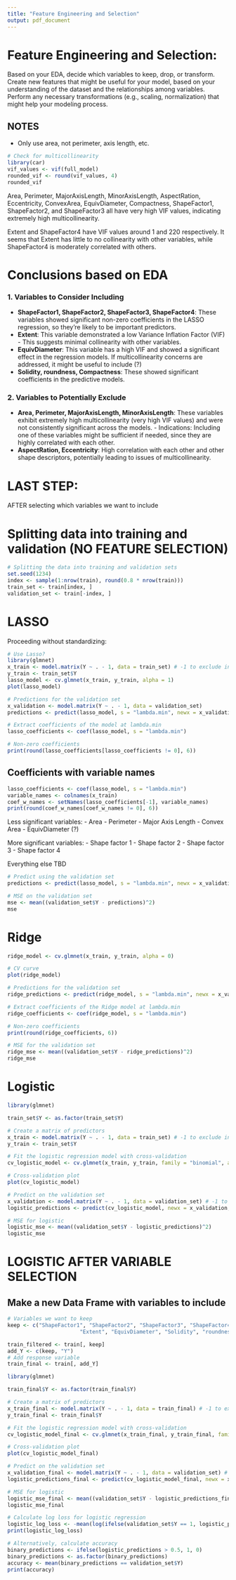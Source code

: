 ```yaml
---
title: "Feature Engineering and Selection"
output: pdf_document
---
```

# Feature Engineering and Selection:
Based on your EDA, decide which variables to keep, drop, or transform.
Create new features that might be useful for your model, based on your understanding of the dataset and the relationships among variables.
Perform any necessary transformations (e.g., scaling, normalization) that might help your modeling process.

## NOTES
- Only use area, not perimeter, axis length, etc.

```r
# Check for multicollinearity
library(car)
vif_values <- vif(full_model)
rounded_vif <- round(vif_values, 4)
rounded_vif
```

Area, Perimeter, MajorAxisLength, MinorAxisLength, AspectRation, Eccentricity, ConvexArea, EquivDiameter, Compactness, ShapeFactor1, ShapeFactor2, and ShapeFactor3 all have very high VIF values, indicating extremely high multicollinearity.

Extent and ShapeFactor4 have VIF values around 1 and 220 respectively. It seems that Extent has little to no collinearity with other variables, while ShapeFactor4 is moderately correlated with others.

# Conclusions based on EDA
### 1. Variables to Consider Including
   - **ShapeFactor1, ShapeFactor2, ShapeFactor3, ShapeFactor4**: These variables showed significant non-zero coefficients in the LASSO regression, so they're likely to be important predictors.
   - **Extent**: This variable demonstrated a low Variance Inflation Factor (VIF)
    - This suggests minimal collinearity with other variables.
   - **EquivDiameter**: This variable has a high VIF and showed a significant effect in the regression models. If multicollinearity concerns are addressed, it might be useful to include (?)
   - **Solidity, roundness, Compactness**: These showed significant coefficients in the predictive models.

### 2. Variables to Potentially Exclude
   - **Area, Perimeter, MajorAxisLength, MinorAxisLength**: These variables exhibit extremely high multicollinearity (very high VIF values) and were not consistently significant across the models.
    - Indications: Including one of these variables might be sufficient if needed, since they are highly correlated with each other.
   - **AspectRation, Eccentricity**: High correlation with each other and other shape descriptors, potentially leading to issues of multicollinearity.

# LAST STEP:
AFTER selecting which variables we want to include

# Splitting data into training and validation (NO FEATURE SELECTION)

```r
# Splitting the data into training and validation sets
set.seed(1234)
index <- sample(1:nrow(train), round(0.8 * nrow(train)))
train_set <- train[index, ]
validation_set <- train[-index, ]
```

# LASSO
Proceeding without standardizing:
```r
# Use Lasso?
library(glmnet)
x_train <- model.matrix(Y ~ . - 1, data = train_set) # -1 to exclude intercept
y_train <- train_set$Y
lasso_model <- cv.glmnet(x_train, y_train, alpha = 1)
plot(lasso_model)

# Predictions for the validation set
x_validation <- model.matrix(Y ~ . - 1, data = validation_set)
predictions <- predict(lasso_model, s = "lambda.min", newx = x_validation)
```

```r
# Extract coefficients of the model at lambda.min
lasso_coefficients <- coef(lasso_model, s = "lambda.min")

# Non-zero coefficients
print(round(lasso_coefficients[lasso_coefficients != 0], 6))
```

## Coefficients with variable names
```r
lasso_coefficients <- coef(lasso_model, s = "lambda.min")
variable_names <- colnames(x_train)
coef_w_names <- setNames(lasso_coefficients[-1], variable_names)
print(round(coef_w_names[coef_w_names != 0], 6))
```

Less significant variables:
- Area
- Perimeter
- Major Axis Length
- Convex Area
- EquivDiameter (?)

More significant variables:
- Shape factor 1
- Shape factor 2
- Shape factor 3
- Shape factor 4

Everything else TBD

```r
# Predict using the validation set
predictions <- predict(lasso_model, s = "lambda.min", newx = x_validation)

# MSE on the validation set
mse <- mean((validation_set$Y - predictions)^2)
mse
```

# Ridge
```r
ridge_model <- cv.glmnet(x_train, y_train, alpha = 0)

# CV curve
plot(ridge_model)
```

```r
# Predictions for the validation set
ridge_predictions <- predict(ridge_model, s = "lambda.min", newx = x_validation)

# Extract coefficients of the Ridge model at lambda.min
ridge_coefficients <- coef(ridge_model, s = "lambda.min")

# Non-zero coefficients
print(round(ridge_coefficients, 6))
```

```r
# MSE for the validation set 
ridge_mse <- mean((validation_set$Y - ridge_predictions)^2)
ridge_mse
```

# Logistic
```r
library(glmnet)

train_set$Y <- as.factor(train_set$Y)

# Create a matrix of predictors
x_train <- model.matrix(Y ~ . - 1, data = train_set) # -1 to exclude intercept
y_train <- train_set$Y

# Fit the logistic regression model with cross-validation
cv_logistic_model <- cv.glmnet(x_train, y_train, family = "binomial", alpha = 0)

# Cross-validation plot
plot(cv_logistic_model)
```

```r
# Predict on the validation set
x_validation <- model.matrix(Y ~ . - 1, data = validation_set) # -1 to exclude intercept
logistic_predictions <- predict(cv_logistic_model, newx = x_validation, type = "response", s = "lambda.min")
```

```r
# MSE for logistic 
logistic_mse <- mean((validation_set$Y - logistic_predictions)^2)
logistic_mse
```

# LOGISTIC AFTER VARIABLE SELECTION
## Make a new Data Frame with variables to include
```r
# Variables we want to keep
keep <- c("ShapeFactor1", "ShapeFactor2", "ShapeFactor3", "ShapeFactor4", 
                       "Extent", "EquivDiameter", "Solidity", "roundness", "Compactness")

train_filtered <- train[, keep]
add_Y <- c(keep, "Y")
# Add response variable
train_final <- train[, add_Y]
```

```r
library(glmnet)

train_final$Y <- as.factor(train_final$Y)

# Create a matrix of predictors
x_train_final <- model.matrix(Y ~ . - 1, data = train_final) # -1 to exclude intercept
y_train_final <- train_final$Y

# Fit the logistic regression model with cross-validation
cv_logistic_model_final <- cv.glmnet(x_train_final, y_train_final, family = "binomial", alpha = 0)

# Cross-validation plot
plot(cv_logistic_model_final)
```

```r
# Predict on the validation set
x_validation_final <- model.matrix(Y ~ . - 1, data = validation_set) # -1 to exclude intercept
logistic_predictions_final <- predict(cv_logistic_model_final, newx = x_validation_final, type = "response", s = "lambda.min")

# MSE for logistic 
logistic_mse_final <- mean((validation_set$Y - logistic_predictions_final)^2)
logistic_mse_final
```

```r
# Calculate log loss for logistic regression
logistic_log_loss <- -mean(log(ifelse(validation_set$Y == 1, logistic_predictions, 1 - logistic_predictions)))
print(logistic_log_loss)

# Alternatively, calculate accuracy
binary_predictions <- ifelse(logistic_predictions > 0.5, 1, 0)
binary_predictions <- as.factor(binary_predictions)
accuracy <- mean(binary_predictions == validation_set$Y)
print(accuracy)
```

